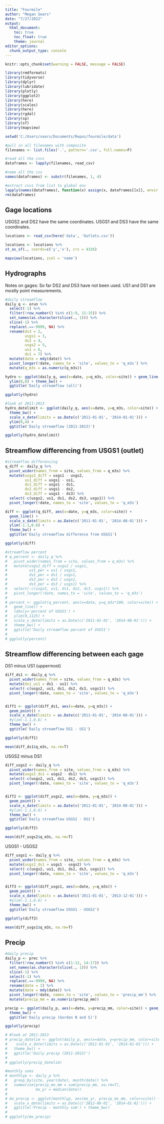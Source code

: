 ```yaml
---
title: "Fourmile"
author: "Megan Sears"
date: "7/27/2022"
output:
  html_document:
    toc: true
    toc_float: true
    theme: journal
editor_options: 
  chunk_output_type: console
---
```


```r

knitr::opts_chunk$set(warning = FALSE, message = FALSE) 

library(rmdformats)
library(tidyverse)
library(dplyr)
library(lubridate)
library(plotly)
library(ggplot2)
library(here)
library(scales)
library(here)
library(rgdal)
library(sp)
library(sf)
library(mapview)
```


```r
setwd('C:/Users/sears/Documents/Repos/fourmile/data')

#pull in all filenames with composite
filenames <- list.files('.', pattern='.csv', full.names=F)

#read all the csvs
dataframes <- lapply(filenames, read_csv)

#name all the csv
names(dataframes) <- substr(filenames, 1, 4)

#extract csvs from list to global env
lapply(names(dataframes), function(x) assign(x, dataframes[[x]], envir = .GlobalEnv))
rm(dataframes)

```

## Gage locations

USGS2 and DS2 have the same coordinates. USGS1 and DS3 have the same coordinates.

```r
locations <- read_csv(here('data', 'Outlets.csv'))

locations <- locations %>%
st_as_sf(., coords=c('y','x'), crs = 4326)

mapview(locations, zcol = 'name')

```

## Hydrographs

Notes on gages: So far DS2 and DS3 have not been used. US1 and DS1 are mostly point measurements.

```r
#daily streamflow
daily_q <- orun %>%
  select(-1) %>%
  filter(!row_number() %in% c(1:9, 11:15)) %>%
  set_names(as.character(slice(., 1))) %>%
  slice(-1) %>%
  replace(.==-9999, NA) %>%
  rename(ds3 = 2,
         usgs1 = 3,
         ds2 = 4,
         usgs2 = 5,
         us1 = 6,
         ds1 = 7) %>%
  mutate(date = mdy(date)) %>%
  pivot_longer(!date, names_to = 'site', values_to = 'q_m3s') %>%
  mutate(q_m3s = as.numeric(q_m3s))

hydro <- ggplot(daily_q, aes(x=date, y=q_m3s, color=site)) + geom_line() +
  ylim(0,8) + theme_bw() + 
  ggtitle('Daily streamflow (all)')

ggplotly(hydro)

#look at 2011-2013
hydro_datelimit <- ggplot(daily_q, aes(x=date, y=q_m3s, color=site)) + geom_line() + 
  theme_bw() + 
  scale_x_date(limits = as.Date(c('2011-01-01', '2014-01-01'))) +
  ylim(0,4) +
  ggtitle('Daily streamflow (2011-2013)')

ggplotly(hydro_datelimit)

```

## Streamflow differencing from USGS1 (outlet)

```r
#streamflow differencing
q_diff <- daily_q %>%
  pivot_wider(names_from = site, values_from = q_m3s) %>%
  mutate(usgs2_diff = usgs1 - usgs2,
         us1_diff = usgs1 - us1,
         ds1_diff = usgs1 - ds1,
         ds2_diff = usgs1 - ds2,
         ds3_diff = usgs1 - ds3) %>%
  select(-c(usgs2, us1, ds1, ds2, ds3, usgs1)) %>%
  pivot_longer(!date, names_to = 'site', values_to = 'q_m3s')

diff <- ggplot(q_diff, aes(x=date, y=q_m3s, color=site)) + 
  geom_line() +
  scale_x_date(limits = as.Date(c('2011-01-01', '2014-08-01'))) +
  ylim(-1.1,0.6) +
  theme_bw() + 
  ggtitle('Daily streamflow difference from USGS1') 

ggplotly(diff)

#streamflow percent
# q_percent <- daily_q %>%
#   pivot_wider(names_from = site, values_from = q_m3s) %>%
#   mutate(usgs2_diff = usgs2 / usgs1,
#          us1_per = us1 / usgs1,
#          ds1_per = ds1 / usgs1,
#          ds2_per = ds2 / usgs1,
#          ds3_per = ds3 / usgs1) %>%
#   select(-c(usgs2, us1, ds1, ds2, ds3, usgs1)) %>%
#   pivot_longer(!date, names_to = 'site', values_to = 'q_m3s')
# 
# percent <- ggplot(q_percent, aes(x=date, y=q_m3s*100, color=site)) + 
#   geom_line() +
#   labs(y='percent of USGS1') +
#   ylim(0,1125) +
#   scale_x_date(limits = as.Date(c('2011-01-01', '2014-08-01'))) +
#   theme_bw() + 
#   ggtitle('Daily streamflow percent of USGS1') 
# 
# ggplotly(percent)

```

## Streamflow differencing between each gage

DS1 minus US1 (uppermost)

```r

diff_ds1 <- daily_q %>%
  pivot_wider(names_from = site, values_from = q_m3s) %>%
  mutate(ds1_us1 = ds1 - us1) %>%
  select(-c(usgs2, us1, ds1, ds2, ds3, usgs1)) %>%
  pivot_longer(!date, names_to = 'site', values_to = 'q_m3s')


diff1 <- ggplot(diff_ds1, aes(x=date, y=q_m3s)) + 
  geom_point() +
  scale_x_date(limits = as.Date(c('2011-01-01', '2014-08-01'))) +
  #ylim(-1.1,0.6) +
  theme_bw() + 
  ggtitle('Daily streamflow DS1 - US1') 

ggplotly(diff1)

mean(diff_ds1$q_m3s, na.rm=T)

```

USGS2 minus DS1

```r

diff_usgs2 <- daily_q %>%
  pivot_wider(names_from = site, values_from = q_m3s) %>%
  mutate(usgs2_ds1 = usgs2 - ds1) %>%
  select(-c(usgs2, us1, ds1, ds2, ds3, usgs1)) %>%
  pivot_longer(!date, names_to = 'site', values_to = 'q_m3s')


diff2 <- ggplot(diff_usgs2, aes(x=date, y=q_m3s)) + 
  geom_point() +
  scale_x_date(limits = as.Date(c('2011-01-01', '2014-08-01'))) +
  #ylim(-1.1,0.6) +
  theme_bw() + 
  ggtitle('Daily streamflow USGS2 - DS1') 

ggplotly(diff2)

mean(diff_usgs2$q_m3s, na.rm=T)

```

USGS1 - USGS2

```r
diff_usgs1 <- daily_q %>%
  pivot_wider(names_from = site, values_from = q_m3s) %>%
  mutate(usgs2_ds1 = usgs1 - usgs2) %>%
  select(-c(usgs2, us1, ds1, ds2, ds3, usgs1)) %>%
  pivot_longer(!date, names_to = 'site', values_to = 'q_m3s')


diff3 <- ggplot(diff_usgs1, aes(x=date, y=q_m3s)) + 
  geom_point() +
  scale_x_date(limits = as.Date(c('2011-01-01', '2013-12-01'))) +
  #ylim(-1.1,0.6) +
  theme_bw() + 
  ggtitle('Daily streamflow USGS1 - USGS2') 

ggplotly(diff3)

mean(diff_usgs1$q_m3s, na.rm=T)

```


## Precip

```r
#daily precip
daily_p <- prec %>%
  filter(!row_number() %in% c(1:12, 14:17)) %>%
  set_names(as.character(slice(., 1))) %>%
  slice(-1) %>%
  select(-1) %>%
  replace(.==-9999, NA) %>%
  rename(date = 1) %>%
  mutate(date = mdy(date)) %>%
  pivot_longer(!date, names_to = 'site', values_to = 'precip_mm') %>%
  mutate(precip_mm = as.numeric(precip_mm))

precip <- ggplot(daily_p, aes(x=date, y=precip_mm, color=site)) + geom_line()  +
  theme_bw() +
  ggtitle('Daily precip (Gordon N and S)')

ggplotly(precip)

# #look at 2011-2013
# precip_datelim <- ggplot(daily_p, aes(x=date, y=precip_mm, color=site)) + geom_line() + 
#    scale_x_date(limits = as.Date(c('2011-01-01', '2014-01-01'))) +
#   theme_bw() +
#   ggtitle('Daily precip (2011-2013)')
# 
# ggplotly(precip_datelim)

#monthly sums
# monthlyp <- daily_p %>%
#   group_by(site, year(date), month(date)) %>%
#   summarize(precip_mo_mm = sum(precip_mm, na.rm=T),
#             mo_yr = median(date))
# 
# mo_precip <- ggplot(monthlyp, aes(mo_yr, precip_mo_mm, color=site)) + geom_col(position ='dodge') +
#   scale_x_date(limits = as.Date(c('2012-06-01', '2014-01-01'))) +
#   ggtitle('Precip - monthly sum') + theme_bw()
# 
# ggplotly(mo_precip)
   
```

